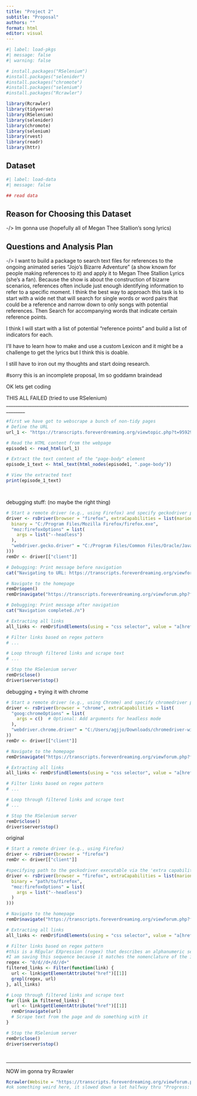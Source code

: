 ```yaml
---
title: "Project 2"
subtitle: "Proposal"
authors: ""
format: html
editor: visual
---
```


```r
#| label: load-pkgs
#| message: false
#| warning: false

# install.packages("RSelenium")
#install.packages("selenider")
#install.packages("chromote")
#install.packages("selenium")
#install.packages("Rcrawler")

library(Rcrawler)
library(tidyverse)
library(RSelenium)
library(selenider)
library(chromote)
library(selenium)
library(rvest)
library(readr)
library(httr)
```

## Dataset

```r
#| label: load-data
#| message: false

## read data 
```

## Reason for Choosing this Dataset

-/> Im gonna use (hopefully all of Megan Thee Stallion's song lyrics)

## Questions and Analysis Plan

-/> I want to build a package to search text files for references to the ongoing animated series "Jojo's Bizarre Adventure" (a show known for people making references to it) and apply it to Megan Thee Stallion Lyrics (she's a fan). Because the show is about the construction of bizarre scenarios, references often include just enough identifying information to refer to a specific moment. I think the best way to approach this task is to start with a wide net that will search for single words or word pairs that could be a reference and narrow down to only songs with potential references. Then Search for accompanying words that indicate certain reference points.

I think I will start with a list of potential "reference points" and build a list of indicators for each.

I'll have to learn how to make and use a custom Lexicon and it might be a challenge to get the lyrics but I think this is doable.

I still have to iron out my thoughts and start doing research.

#sorry this is an incomplete proposal, Im so goddamn braindead




OK lets get coding


THIS ALL FAILED (tried to use RSelenium)
______________________________________________________________________________________
```r
#first we have got to webscrape a bunch of non-tidy pages
# Define the URL
url_1 <- "https://transcripts.foreverdreaming.org/viewtopic.php?t=95929"

# Read the HTML content from the webpage
episode1 <- read_html(url_1)

# Extract the text content of the "page-body" element
episode_1_text <- html_text(html_nodes(episode1, ".page-body"))

# View the extracted text
print(episode_1_text)




```

debugging stuff: (no maybe the right thing)
```r
# Start a remote driver (e.g., using Firefox) and specify geckodriver path
driver <- rsDriver(browser = "firefox", extraCapabilities = list(marionette = TRUE, "moz:firefoxOptions" = list(
  binary = "C:/Program Files/Mozilla Firefox/firefox.exe",
  "moz:firefoxOptions" = list(
    args = list("--headless")
  ),
  "webdriver.gecko.driver" = "C:/Program Files/Common Files/Oracle/Java/javapath/geckodriver.exe"
)))
remDr <- driver[["client"]]

# Debugging: Print message before navigation
cat("Navigating to URL: https://transcripts.foreverdreaming.org/viewforum.php?f=1721/n")

# Navigate to the homepage
remDr$open()
remDr$navigate("https://transcripts.foreverdreaming.org/viewforum.php?f=1721")

# Debugging: Print message after navigation
cat("Navigation completed./n")

# Extracting all links
all_links <- remDr$findElements(using = "css selector", value = "a[href]")

# Filter links based on regex pattern
# ...

# Loop through filtered links and scrape text
# ...

# Stop the RSelenium server
remDr$close()
driver$server$stop()

```

debugging + trying it with chrome
```r
# Start a remote driver (e.g., using Chrome) and specify chromedriver path
driver <- rsDriver(browser = "chrome", extraCapabilities = list(
  "goog:chromeOptions" = list(
    args = c()  # Optional: Add arguments for headless mode
  ),
  "webdriver.chrome.driver" = "C:/Users/agjjo/Downloads/chromedriver-win64/chromedriver-win64/chromedriver.exe"  # Specify path to chromedriver
))
remDr <- driver[["client"]]

# Navigate to the homepage
remDr$navigate("https://transcripts.foreverdreaming.org/viewforum.php?f=1721")

# Extracting all links
all_links <- remDr$findElements(using = "css selector", value = "a[href]")

# Filter links based on regex pattern
# ...

# Loop through filtered links and scrape text
# ...

# Stop the RSelenium server
remDr$close()
driver$server$stop()

```

original
```r

# Start a remote driver (e.g., using Firefox)
driver <- rsDriver(browser = "firefox")
remDr <- driver[["client"]]

#specifying path to the geckodriver executable via the 'extra capabilities' argument
driver <- rsDriver(browser = "firefox", extraCapabilities = list(marionette = TRUE, "moz:firefoxOptions" = list(
  binary = "path/to/firefox",
  "moz:firefoxOptions" = list(
    args = list("--headless")
  )
)))

# Navigate to the homepage
remDr$navigate("https://transcripts.foreverdreaming.org/viewforum.php?f=1721")

# Extracting all links
all_links <- remDr$findElements(using = "css selector", value = "a[href]")

# Filter links based on regex pattern
#this is a REgular EXpression (regex) that describes an alphanumeric sequence with multiple possible forms, "d" stands for "any number 0-9"
#I am saving this sequence because it matches the nomenclature of the individual episode scripts from the respository of script for JOJOS bizarre adventure that I am trying to scrape
regex <- "0/d//d+/d//d+"
filtered_links <- Filter(function(link) {
  url <- link$getElementAttribute("href")[[1]]
  grepl(regex, url)
}, all_links)

# Loop through filtered links and scrape text
for (link in filtered_links) {
  url <- link$getElementAttribute("href")[[1]]
  remDr$navigate(url)
  # Scrape text from the page and do something with it
}

# Stop the RSelenium server
remDr$close()
driver$server$stop()




```
______________________________________________________________________________________


NOW im gonna try Rcrawler

```r
Rcrawler(Website = "https://transcripts.foreverdreaming.org/viewforum.php?f=1721", no_cores = 4, no_conn = 4, dataUrlfilter ="0/d//d+/d//d+")
#ok something weird here, it slowed down a lot halfway thru "Progress: 0.58 %  :  610  parssed from  105568  | Collected pages: 0  | Level: 2"


```















